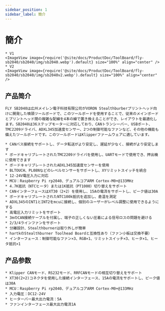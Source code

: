 ```yaml
---
sidebar_position: 1
sidebar_label: 簡介
---
```


# 簡介

    * V1
    <ImageView image={require('@site/docs/ProductDoc/ToolBoard/fly-sb2040/sb2040/img/sb2040.webp').default} size="100%" align="center" />
    * V2
    <ImageView image={require('@site/docs/ProductDoc/ToolBoard/fly-sb2040/sb2040/img/sb2040v2.webp').default} size="100%" align="center" />


## 产品简介

    FLY SB2040は広州メイレン電子科技有限公司がVORON Stealthburberプリントヘッド向けに開発した噴頭ツールボードで、このツールボードを使用することで、従来のメインボードとプリントヘッド間の複雑な配線を4本の線で置き換えることができ、レイアウトを最適化します。SB2040は36ステップモーターに対応しており、CANトランシーバー、USBポート、TMC2209ドライバ、ADXL345加速度センサー、2つの制御可能なファンなど、その他の機能も備えたツールボードです。このツールボードはKlipperファームウェアに適しています。

    * CANバス接続をサポートし、データ転送がより安定し、遅延が少なく、接続がより安定します
    * ボードキャリブレートされたTMC2209ドライバを使用し、UARTモードで使用でき、押出機に使用できます
    * ボードキャリブレートされたADXL345加速度センサーを使用
    * BLTOUCH、PL08Nなどのレベルセンサーをサポートし、XYリミットスイッチを統合
    * 12-24V電圧入力に対応
    * MCU：Raspberry Pi rp2040、デュアルコアARM Cortex-M0+@133MHz
    * 4.7K抵抗（NTCヒータ）または1K抵抗（PT1000）切り替えをサポート
    * CANインターフェースはXT30（2+2）を使用し、15Aの電流をサポートし、ピーク値は30A
    * ボードキャリブレートされたNTC100k抵抗を追加し、倉温を測定
    * ADXL345のINT1とINT2をmcuに接続し、個別のユーザーがレベル調整に使用できるようにする
    * 高電圧入力リミットをサポート
    * 3mのCAN接続ケーブルを付属し、端子の正しくない圧着による信号ロスの問題を避ける
    * 2/3/4ラインファンをサポート
    * 分離設計、Stealthburnerは取り外しが簡単
    * hartkのStealthburner Toolhead Boardと互換性あり（ファン小板は交換不要）
    * インターフェース：制御可能なファン×3、RGB×1、リミットスイッチ×3、ヒータ×1、ヒータ抵抗×1

## 产品参数

    * Klipper CANモード、RS232モード、RRFCANモードの相互切り替えをサポート
    * XT30(2+2)コネクタを使用した接続インターフェース、15Aの電流をサポートし、ピーク値は30A
    * MCU：Raspberry Pi rp2040、デュアルコアARM Cortex-M0+@133MHz
    * 入力電圧：DC12-24V
    * ヒーターバー最大出力電流：5A
    * ファンインターフェース最大出力電流1A
